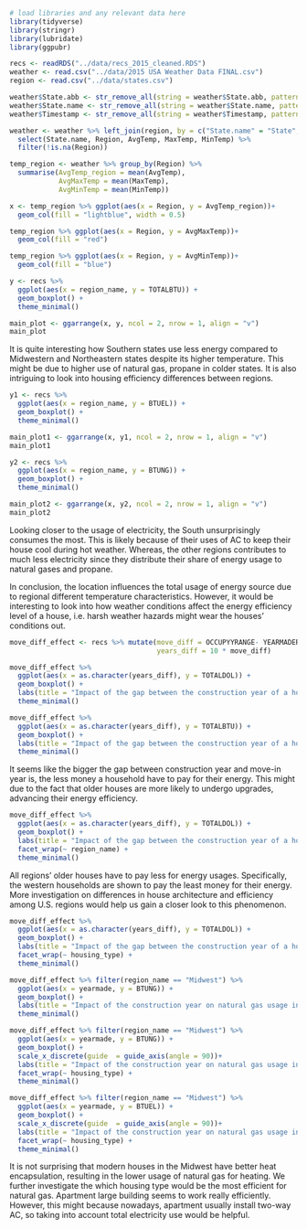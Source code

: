 ```r
# load libraries and any relevant data here
library(tidyverse)
library(stringr)
library(lubridate)
library(ggpubr)

recs <- readRDS("../data/recs_2015_cleaned.RDS")
weather <- read.csv("../data/2015 USA Weather Data FINAL.csv")
region <- read.csv("../data/states.csv")
```

```r
weather$State.abb <- str_remove_all(string = weather$State.abb, pattern ="\"")
weather$State.name <- str_remove_all(string = weather$State.name, pattern ="\"")
weather$Timestamp <- str_remove_all(string = weather$Timestamp, pattern ="\"")

weather <- weather %>% left_join(region, by = c("State.name" = "State", "State.abb" = "State.Code")) %>% 
  select(State.name, Region, AvgTemp, MaxTemp, MinTemp) %>% 
  filter(!is.na(Region))

temp_region <- weather %>% group_by(Region) %>% 
  summarise(AvgTemp_region = mean(AvgTemp),
            AvgMaxTemp = mean(MaxTemp),
            AvgMinTemp = mean(MinTemp)) 
```

```r
x <- temp_region %>% ggplot(aes(x = Region, y = AvgTemp_region))+
  geom_col(fill = "lightblue", width = 0.5)

temp_region %>% ggplot(aes(x = Region, y = AvgMaxTemp))+
  geom_col(fill = "red")

temp_region %>% ggplot(aes(x = Region, y = AvgMinTemp))+
  geom_col(fill = "blue")

y <- recs %>% 
  ggplot(aes(x = region_name, y = TOTALBTU)) +
  geom_boxplot() +
  theme_minimal()

main_plot <- ggarrange(x, y, ncol = 2, nrow = 1, align = "v")
main_plot
```

It is quite interesting how Southern states use less energy compared to Midwestern and Northeastern states despite its higher temperature. This might be due to higher use of natural gas, propane in colder states. It is also intriguing to look into housing efficiency differences between regions.

```r
y1 <- recs %>% 
  ggplot(aes(x = region_name, y = BTUEL)) +
  geom_boxplot() +
  theme_minimal()

main_plot1 <- ggarrange(x, y1, ncol = 2, nrow = 1, align = "v")
main_plot1

y2 <- recs %>% 
  ggplot(aes(x = region_name, y = BTUNG)) +
  geom_boxplot() +
  theme_minimal()

main_plot2 <- ggarrange(x, y2, ncol = 2, nrow = 1, align = "v")
main_plot2
```

Looking closer to the usage of electricity, the South unsurprisingly consumes the most. This is likely because of their uses of AC to keep their house cool during hot weather. Whereas, the other regions contributes to much less electricity since they distribute their share of energy usage to natural gases and propane. 

In conclusion, the location influences the total usage of energy source due to regional different temperature characteristics. However, it would be interesting to look into how weather conditions affect the energy efficiency level of a house, i.e. harsh weather hazards might wear the houses' conditions out.

```r
move_diff_effect <- recs %>% mutate(move_diff = OCCUPYYRANGE- YEARMADERANGE,
                                    years_diff = 10 * move_diff)

move_diff_effect %>% 
  ggplot(aes(x = as.character(years_diff), y = TOTALDOL)) +
  geom_boxplot() +
  labs(title = "Impact of the gap between the construction year of a house and the year a family moves in on energy expenses ", x = "Gap (years)", y = "Total dollars spent ($)")+
  theme_minimal()

move_diff_effect %>% 
  ggplot(aes(x = as.character(years_diff), y = TOTALBTU)) +
  geom_boxplot() +
  labs(title = "Impact of the gap between the construction year of a house and the year a family moves in on energy usage ", x = "Gap (years)", y = "Total dollars spent ($)")+
  theme_minimal()
```

It seems like the bigger the gap between construction year and move-in year is, the less money a household have to pay for their energy. This might due to the fact that older houses are more likely to undergo upgrades, advancing their energy efficiency.  

```r
move_diff_effect %>% 
  ggplot(aes(x = as.character(years_diff), y = TOTALDOL)) +
  geom_boxplot() +
  labs(title = "Impact of the gap between the construction year of a house and the year a family moves in on energy expenses in different regions",  x = "Gap (years)", y = "Total dollars spent ($)")+
  facet_wrap(~ region_name) +
  theme_minimal()
```

All regions' older houses have to pay less for energy usages. Specifically, the western households are shown to pay the least money for their energy. More investigation on differences in house architecture and efficiency among U.S. regions would help us gain a closer look to this phenomenon. 

```r
move_diff_effect %>% 
  ggplot(aes(x = as.character(years_diff), y = TOTALDOL)) +
  geom_boxplot() +
  labs(title = "Impact of the gap between the construction year of a house and the year a family moves in on energy expenses among different housing types",  x = "Gap (years)", y = "Total dollars spent ($)")+
  facet_wrap(~ housing_type) +
  theme_minimal()
```

```r
move_diff_effect %>% filter(region_name == "Midwest") %>% 
  ggplot(aes(x = yearmade, y = BTUNG)) +
  geom_boxplot() +
  labs(title = "Impact of the construction year on natural gas usage in the Midwest",  x = "Year Made", y = "Total natural gas usage (BTU)")+
  theme_minimal()

move_diff_effect %>% filter(region_name == "Midwest") %>% 
  ggplot(aes(x = yearmade, y = BTUNG)) +
  geom_boxplot() +
  scale_x_discrete(guide  = guide_axis(angle = 90))+
  labs(title = "Impact of the construction year on natural gas usage in the Midwest",  x = "Year Made", y = "Total natural gas usage (BTU)")+
  facet_wrap(~ housing_type) +
  theme_minimal()

move_diff_effect %>% filter(region_name == "Midwest") %>% 
  ggplot(aes(x = yearmade, y = BTUEL)) +
  geom_boxplot() +
  scale_x_discrete(guide  = guide_axis(angle = 90))+
  labs(title = "Impact of the construction year on natural gas usage in the Midwest",  x = "Year Made", y = "Total natural gas usage (BTU)")+
  facet_wrap(~ housing_type) +
  theme_minimal()
```

It is not surprising that modern houses in the Midwest have better heat encapsulation, resulting in the lower usage of natural gas for heating. We further investigate the which housing type would be the most efficient for natural gas. Apartment large building seems to work really efficiently. However, this might because nowadays, apartment usually install two-way AC, so taking into account total electricity use would be helpful. 
